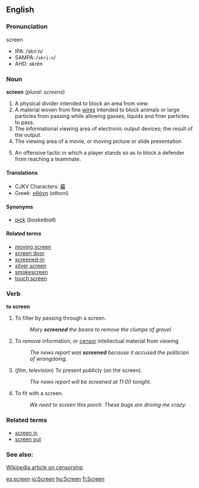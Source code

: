 {{Wikipedia}}
==English==
===Pronunciation===
screen
*IPA: /skriːn/
*SAMPA: /<tt>skri:n</tt>/
*AHD: skrēn

=== Noun ===
'''screen''' (''plural: screens'')

# A physical divider intended to block an area from view.
# A material woven from fine [[wire]]s intended to block animals or large particles from passing while allowing gasses, liquids and finer particles to pass.
# The informational viewing area of electronic output devices; the result of the output.  
# The viewing area of a movie, or moving picture or slide presentation
# {{hoops}} An offensive tactic in which a player stands so as to block a defender from reaching a teammate.

====Translations====
*CJKV Characters: [[幕]]
*Greek: [[οθόνη]] (othoni)

====Synonyms====
*[[pick]] (''basketball'')

====Related terms====
*[[moving screen]]
*[[screen door]]
*[[screened-in]]
*[[silver screen]]
*[[smokescreen]]
*[[touch screen]]

=== Verb ===
'''to screen'''

# To filter by passing through a screen.
#: ''Mary '''screened''' the beans to remove the clumps of gravel.''
# To remove information, or [[censor]] intellectual material from viewing
#: ''The news report was '''screened''' because it accused the politician of wrongdoing.''
# (''film'', ''television'') To present publicly (on the screen).
#: ''The news report will be screened at 11:00 tonight.''
# To fit with a screen.
#: ''We need to screen this porch.  These bugs are driving me crazy.''

===Related terms===
*[[screen in]]
*[[screen out]]

===See also:===
[[w:Censorship|Wikipedia article on censorship]]

[[es:screen]]
[[io:Screen]]
[[hu:Screen]]
[[fi:Screen]]